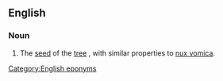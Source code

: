 ==English==

===Noun===
{{en-noun|head=[[St]] [[Ignatius]][['s|’]] [[bean]]}}

# {{label|en|botany}} The [[seed]] of the [[tree]] {{taxlink|Strychnos ignatii|species|noshow=1}}, with similar properties to [[nux vomica]].

[[Category:English eponyms]]